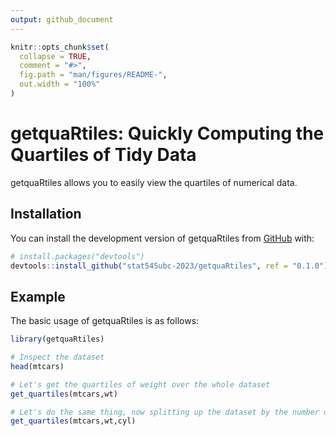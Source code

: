 ```yaml
---
output: github_document
---
```



```r
knitr::opts_chunk$set(
  collapse = TRUE,
  comment = "#>",
  fig.path = "man/figures/README-",
  out.width = "100%"
)
```

# getquaRtiles: Quickly Computing the Quartiles of Tidy Data

<!-- badges: start -->
<!-- badges: end -->

getquaRtiles allows you to easily view the quartiles of numerical data.


## Installation

You can install the development version of getquaRtiles from [GitHub](https://github.com/) with:

``` r
# install.packages("devtools")
devtools::install_github("stat545ubc-2023/getquaRtiles", ref = "0.1.0")
```

## Example

The basic usage of getquaRtiles is as follows:
```r
library(getquaRtiles)

# Inspect the dataset
head(mtcars)

# Let's get the quartiles of weight over the whole dataset
get_quartiles(mtcars,wt)

# Let's do the same thing, now splitting up the dataset by the number of cylinders 
get_quartiles(mtcars,wt,cyl) 
```
